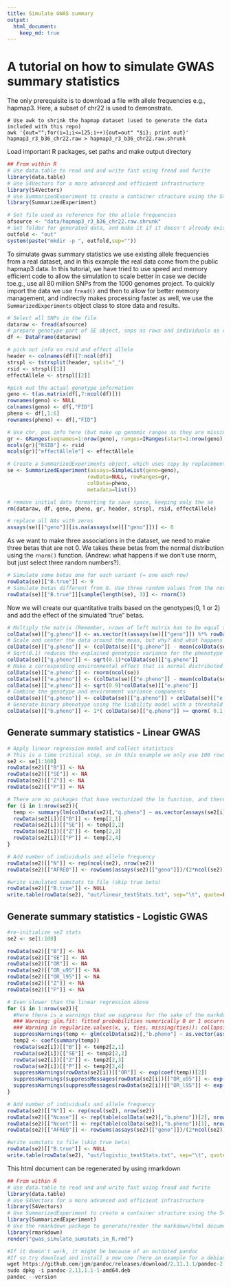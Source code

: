 ```yaml
---
title: Simulate GWAS summary
output:
  html_document:
    keep_md: true
---
```


# A tutorial on how to simulate GWAS summary statistics

The only prerequisite is to download a file with allele frequencies e.g., hapmap3.
Here, a subset of chr22 is used to demonstrate.

```
# Use awk to shrink the hapmap dataset (used to generate the data included with this repo)
awk '{out="";for(i=1;i<=125;i++){out=out" "$i}; print out}' hapmap3_r3_b36_chr22.raw > hapmap3_r3_b36_chr22.raw.shrunk

```

Load important R packages, set paths and make output directory
```r
## From within R
# Use data.table to read and and write fast using fread and fwrite
library(data.table)
# Use S4Vectors for a more advanced and efficient infrastructure
library(S4Vectors)
# Use SummarizedExperiment to create a container structure using the S4Vector framework
library(SummarizedExperiment)
```

```r
# Set file used as reference for the allele frequencies
afsource <- "data/hapmap3_r3_b36_chr22.raw.shrunk"
# Set folder for generated data, and make it if it doesn't already exist
outfold <- "out"
system(paste("mkdir -p ", outfold,sep=""))
```

To simulate gwas summary statistics we use existing allele frequencies from a real dataset, and in this example the real data come from the public hapmap3 data. In this tutorial, we have tried to use speed and memory efficient code to allow the simulation to scale better in case we decide toe.g., use all 80 million SNPs from the 1000 genomes project. To quickly import the data we use ```fread()``` and then to allow for better memory management, and indirectly makes processing faster as well, we use the ```SummarizedExperiments``` object class to store data and results.

```r
# Select all SNPs in the file
dataraw <- fread(afsource)
# prepare genotype part of SE object, snps as rows and individuals as columns
df <- DataFrame(dataraw)

# pick out info on rsid and effect allele
header <- colnames(df)[7:ncol(df)]
strspl <- tstrsplit(header, split="_")
rsid <- strspl[[1]]
effectAllele <- strspl[[2]]

#pick out the actual genotype information
geno <- t(as.matrix(df[,7:ncol(df)]))
rownames(geno) <- NULL
colnames(geno) <- df[,"FID"]
pheno <- df[,1:6]
rownames(pheno) <- df[,"FID"]

# Use chr, pos info here (but make up genomic ranges as they are missing in this dataset)
gr <- GRanges(seqnames=1:nrow(geno), ranges=IRanges(start=1:nrow(geno), end=1:nrow(geno)))
mcols(gr)["RSID"] <- rsid
mcols(gr)["effectAllele"] <- effectAllele

# Create a SummarizedExperiments object, which uses copy by replacement (= gentle to memory, and faster)
se <- SummarizedExperiment(assays=SimpleList(geno=geno),
                          rowData=NULL, rowRanges=gr,
                          colData=pheno,
                          metadata=list())

# remove initial data formatting to save space, keeping only the se
rm(dataraw, df, geno, pheno, gr, header, strspl, rsid, effectAllele)

# replace all NAs with zeros
assays(se)[["geno"]][is.na(assays(se)[["geno"]])] <- 0

```
As we want to make three associations in the dataset, we need to make three betas that are not 0. We takes these betas from the normal distribution using the ```rnorm()``` function. (Andrew: what happens if we don't use rnorm, but just select three random numbers?).


```r
# Simulate some betas one for each variant (= one each row)
rowData(se)[["B.true"]] <- 0
# Simulate betas different from 0. Use three random values from the normal distribution.
rowData(se)[["B.true"]][sample(length(se), 3)] <- rnorm(3)
```

Now we will create our quantitative traits based on the genotypes(0, 1 or 2) and add the effect of the simulated "true" betas.

```r
# Multiply the matrix (Remember, nrows of left matrix has to be equal to ncols of right matrix).
colData(se)[["g.pheno"]] <- as.vector(t(assays(se)[["geno"]]) %*% rowData(se)[["B.true"]])
# Scale and center the data around the mean, but why? And what happens if we don't?
colData(se)[["g.pheno"]] <- (colData(se)[["g.pheno"]] - mean(colData(se)[["g.pheno"]]))/sd(colData(se)[["g.pheno"]])
# Sqrt(0.1) reduces the explained genotypic variance for the phenotype to 10%.
colData(se)[["g.pheno"]] <- sqrt(0.1)*colData(se)[["g.pheno"]]
# Make a corresponding environmental effect that is normal distributed random explaining 90% of the phenotype.
colData(se)[["e.pheno"]] <- rnorm(ncol(se))
colData(se)[["e.pheno"]] <- (colData(se)[["e.pheno"]] - mean(colData(se)[["e.pheno"]]))/sd(colData(se)[["e.pheno"]])
colData(se)[["e.pheno"]] <- sqrt(0.9)*colData(se)[["e.pheno"]]
# Combine the genotype and environment variance components
colData(se)[["q.pheno"]] <- colData(se)[["g.pheno"]] + colData(se)[["e.pheno"]]
# Generate binary phenotype using the liability model with a threshold for disease at 0.1 at the upper end of the normal distribution
colData(se)[["b.pheno"]] <- 1*( colData(se)[["q.pheno"]] >= qnorm( 0.1, lower.tail=F ) )

```

## Generate summary statistics - Linear GWAS



```r
# Apply linear regression model and collect statistics
# This is a time critical step, so in this example we only use 100 rows
se2 <- se[1:100]
rowData(se2)[["B"]] <- NA
rowData(se2)[["SE"]] <- NA
rowData(se2)[["Z"]] <- NA
rowData(se2)[["P"]] <- NA

# There are no packages that have vectorized the lm function, and therefore we have to use a for loop
for (i in 1:nrow(se2)){
  temp <- summary(lm(colData(se2)[,"q.pheno"] ~ as.vector(assays(se2[i])[["geno"]])))$coefficients
  rowData(se2[i])[["B"]] <- temp[2,1]
  rowData(se2[i])[["SE"]] <- temp[2,2]
  rowData(se2[i])[["Z"]] <- temp[2,3]
  rowData(se2[i])[["P"]] <- temp[2,4]
}

```


```r
# Add number of individuals and allele frequency
rowData(se2)[["N"]] <- rep(ncol(se2), nrow(se2))
rowData(se2)[["AFREQ"]] <- rowSums(assays(se2)[["geno"]])/(2*ncol(se2))

#write simulated sumstats to file (skip true beta)
rowData(se2)[["B.true"]] <- NULL
write.table(rowData(se2), "out/linear_testStats.txt", sep="\t", quote=FALSE, row.names=FALSE)
```

## Generate summary statistics - Logistic GWAS

```r
#re-initialize se2 stats
se2 <- se[1:100]

rowData(se2)[["B"]] <- NA
rowData(se2)[["SE"]] <- NA
rowData(se2)[["OR"]] <- NA 
rowData(se2)[["OR_u95"]] <- NA 
rowData(se2)[["OR_l95"]] <- NA  
rowData(se2)[["Z"]] <- NA
rowData(se2)[["P"]] <- NA

# Even slower than the linear regression above
for (i in 1:nrow(se2)){
  #Here there is a warnings that we suppress for the sake of the markdown document, but we need to fix this later
  ### Warning: glm.fit: fitted probabilities numerically 0 or 1 occurred
  ### Warning in regularize.values(x, y, ties, missing(ties)): collapsing to unique 'x' values
  suppressWarnings(temp <- glm(colData(se2)[,"b.pheno"] ~ as.vector(assays(se2[i])[["geno"]]), family="binomial"))
  temp2 <- coef(summary(temp))
  rowData(se2[i])[["B"]] <- temp2[2,1]
  rowData(se2[i])[["SE"]] <- temp2[2,2]
  rowData(se2[i])[["Z"]] <- temp2[2,3]
  rowData(se2[i])[["P"]] <- temp2[2,4]
  suppressWarnings(rowData(se2[i])[["OR"]] <- exp(coef(temp))[2])
  suppressWarnings(suppressMessages(rowData(se2[i])[["OR_u95"]] <- exp(confint(temp) )[2,2]))
  suppressWarnings(suppressMessages(rowData(se2[i])[["OR_l95"]] <- exp(confint(temp) )[2,1]))
}

# Add number of individuals and allele frequency
rowData(se2)[["N"]] <- rep(ncol(se2), nrow(se2))
rowData(se2)[["Ncase"]] <- rep(table(colData(se2)[,"b.pheno"])[2], nrow(se2))
rowData(se2)[["Ncont"]] <- rep(table(colData(se2)[,"b.pheno"])[1], nrow(se2))
rowData(se2)[["AFREQ"]] <- rowSums(assays(se2)[["geno"]])/(2*ncol(se2))

#write sumstats to file (skip true beta)
rowData(se2)[["B.true"]] <- NULL
write.table(rowData(se2), "out/logistic_testStats.txt", sep="\t", quote=FALSE, row.names=FALSE)

```

This html document can be regenerated by using rmarkdown

```r
## From within R
# Use data.table to read and and write fast using fread and fwrite
library(data.table)
# Use S4Vectors for a more advanced and efficient infrastructure
library(S4Vectors)
# Use SummarizedExperiment to create a container structure using the S4Vector framework
library(SummarizedExperiment)
# Use the rmarkdown package to generate/render the markdown/html document
library(rmarkdown)
render("gwas_simulate_sumstats_in_R.rmd")

#If it doesn't work, it might be because of an outdated pandoc
#If so try download and install a new one (here an example for a debian machine)
wget https://github.com/jgm/pandoc/releases/download/2.11.1.1/pandoc-2.11.1.1-1-amd64.deb
sudo dpkg -i pandoc-2.11.1.1-1-amd64.deb
pandoc --version
```

